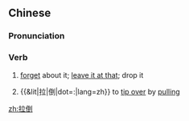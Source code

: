 ==Chinese==
{{zh-forms}}

===Pronunciation===
{{zh-pron
|m=lādǎo
|c=laai1 dou2
|cat=v
}}

===Verb===
{{zh-verb}}

# {{lb|zh|colloquial}} [[forget]] about it; [[leave it be|leave it at that]]; drop it
# {{&lit|拉|倒|dot=:|lang=zh}} to [[tip over]] by [[pulling]]

[[zh:拉倒]]